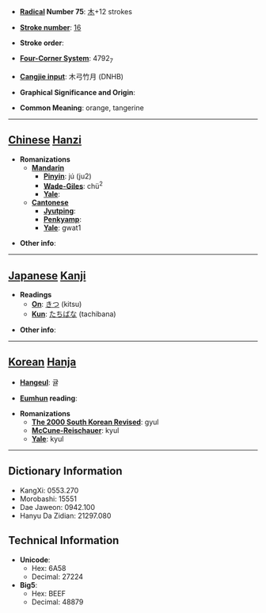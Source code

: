 * '''[[Wiktionary:Chinese radical index| Radical]] Number 75''': [[Wiktionary:Chinese radical index 木|木]]+12 strokes

* '''[[Wiktionary:Chinese total strokes index|Stroke number]]''': [[Wiktionary:Chinese total strokes index 16|16]]

* '''Stroke order''': 

* '''[[Wiktionary:Chinese four corner index|Four-Corner System]]''': 4792<sub>7</sub>

* '''[[Wiktionary:Chinese Cangjie index|Cangjie input]]''': 木弓竹月 (DNHB)

* '''Graphical Significance and Origin''': 

* '''Common Meaning''': orange, tangerine

----

== [[Chinese]] [[Hanzi]] ==

* '''Romanizations'''
** '''[[Mandarin]]'''
*** '''[[Pinyin]]''': jú (ju2)
*** '''[[Wade-Giles]]''': chü<sup>2</sup>
*** '''[[Yale]]''': 
** '''[[Cantonese]]'''
*** '''[[Jyutping]]''':
*** '''[[Penkyamp]]''': 
*** '''[[Yale]]''': gwat1

* '''Other info''': 

----

== [[Japanese]] [[Kanji]] ==

* '''Readings'''
** '''[[On]]''': [[きつ]] (kitsu)
** '''[[Kun]]''': [[たちばな]] (tachibana)

* '''Other info''':  

----

== [[Korean]] [[Hanja]] ==

* '''[[Hangeul]]''': 귤

* '''[[Eumhun]] reading''': 

* '''Romanizations'''
** '''[[The 2000 South Korean Revised Romanization|The 2000 South Korean Revised]]''': gyul
** '''[[McCune-Reischauer]]''': kyul
** '''[[Yale]]''': kyul

----

== Dictionary Information ==

* KangXi: 0553.270
* Morobashi: 15551
* Dae Jaweon: 0942.100
* Hanyu Da Zidian: 21297.080

== Technical Information ==

* '''Unicode''':
** Hex: 6A58
** Decimal: 27224
* '''Big5''':
** Hex: BEEF
** Decimal: 48879